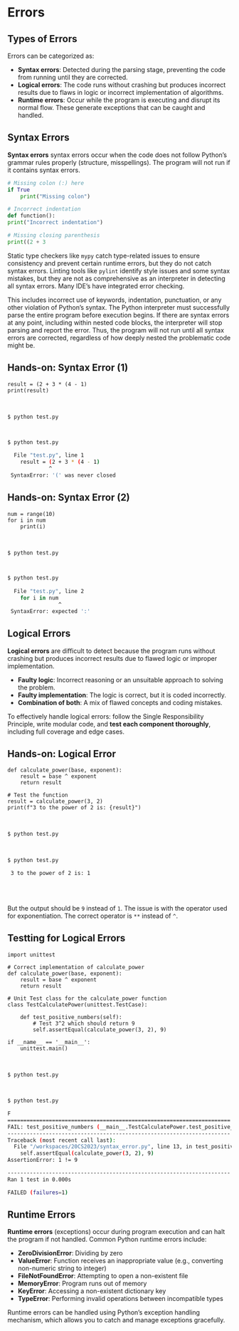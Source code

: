 # Errors

## Types of Errors {.hide}

Errors can be categorized as:

-   **Syntax errors**: Detected during the parsing stage, preventing the code from running until they are corrected.
-   **Logical errors**: The code runs without crashing but produces incorrect results due to flaws in logic or incorrect implementation of algorithms.
-   **Runtime errors**: Occur while the program is executing and disrupt its normal flow. These generate exceptions that can be caught and handled.

## Syntax Errors {.hide}

:::: smaller-80
**Syntax errors** syntax errors occur when the code does not follow Python's grammar rules properly (structure, misspellings). The program will not run if it contains syntax errors.

``` python
# Missing colon (:) here
if True 
    print("Missing colon")

# Incorrect indentation
def function(): 
print("Incorrect indentation")

# Missing closing parenthesis
print((2 + 3  
```

::: callout-note
Static type checkers like `mypy` catch type-related issues to ensure consistency and prevent certain runtime errors, but they do not catch syntax errors. Linting tools like `pylint` identify style issues and some syntax mistakes, but they are not as comprehensive as an interpreter in detecting all syntax errors. Many IDE's have integrated error checking.
:::
::::

::: notes
This includes incorrect use of keywords, indentation, punctuation, or any other violation of Python's syntax. The Python interpreter must successfully parse the entire program before execution begins. If there are syntax errors at any point, including within nested code blocks, the interpreter will stop parsing and report the error. Thus, the program will not run until all syntax errors are corrected, regardless of how deeply nested the problematic code might be.
:::

## Hands-on: Syntax Error (1) {.exercise}

```.python
result = (2 + 3 * (4 - 1)
print(result)
```

<br>


::: {.r-stack}

::: {.absolute width="100%"} 
```.bash
$ python test.py




```
:::

::: {.fragment .absolute width="100%"}
```.bash
$ python test.py
  
  File "test.py", line 1 
    result = (2 + 3 * (4 - 1)
             ^
 SyntaxError: '(' was never closed
```
:::

:::


## Hands-on: Syntax Error (2) {.exercise}

```.python
num = range(10)
for i in num
    print(i)
```

<br>


::: {.r-stack}

::: {.absolute width="100%"} 
```.bash
$ python test.py




```
:::

::: {.fragment .absolute width="100%"}
```.bash
$ python test.py
  
  File "test.py", line 2
    for i in num
                ^
 SyntaxError: expected ':'
```
:::

:::




## Logical Errors {.hide}

:::: smaller-80
**Logical errors** are difficult to detect because the program runs without crashing but produces incorrect results due to flawed logic or improper implementation.

-   **Faulty logic**: Incorrect reasoning or an unsuitable approach to solving the problem.
-   **Faulty implementation**: The logic is correct, but it is coded incorrectly.
-   **Combination of both**: A mix of flawed concepts and coding mistakes.

::: callout-note
To effectively handle logical errors: follow the Single Responsibility Principle, write modular code, and **test each component thoroughly**, including full coverage and edge cases.
:::
::::


## Hands-on: Logical Error {.exercise}

```.python
def calculate_power(base, exponent):
    result = base ^ exponent
    return result

# Test the function
result = calculate_power(3, 2)
print(f"3 to the power of 2 is: {result}")
```

<br>


::: {.r-stack}

::: {.absolute width="100%"} 
```.bash
$ python test.py
  
  

```
:::

::: {.fragment .absolute width="100%"}
```.bash
$ python test.py

 3 to the power of 2 is: 1
```
:::

:::

<br>
<br>

::: {.fragment .smaller-70}
But the output should be `9` instead of `1`.  The issue is with the operator used for exponentiation. The correct operator is `**` instead of `^`.
:::


## Testting for Logical Errors {.hide}

::: {.smaller-60}

```.python
import unittest

# Correct implementation of calculate_power
def calculate_power(base, exponent):
    result = base ^ exponent
    return result

# Unit Test class for the calculate_power function
class TestCalculatePower(unittest.TestCase):

    def test_positive_numbers(self):
        # Test 3^2 which should return 9
        self.assertEqual(calculate_power(3, 2), 9)

if __name__ == '__main__':
    unittest.main()
```

<br>


::: {.r-stack}

::: {.absolute width="100%"} 
```.bash
$ python test.py
  
  

```
:::

::: {.fragment .absolute width="100%"}
```.bash
$ python test.py

F
======================================================================
FAIL: test_positive_numbers (__main__.TestCalculatePower.test_positive_numbers)
----------------------------------------------------------------------
Traceback (most recent call last):
  File "/workspaces/20CS2023/syntax_error.py", line 13, in test_positive_numbers
    self.assertEqual(calculate_power(3, 2), 9)
AssertionError: 1 != 9

----------------------------------------------------------------------
Ran 1 test in 0.000s

FAILED (failures=1)
```
:::

:::

:::


## Runtime Errors {.hide}

:::: smaller-80
**Runtime errors** (exceptions) occur during program execution and can halt the program if not handled. Common Python runtime errors include:

-   **ZeroDivisionError**: Dividing by zero
-   **ValueError**: Function receives an inappropriate value (e.g., converting non-numeric string to integer)
-   **FileNotFoundError**: Attempting to open a non-existent file
-   **MemoryError**: Program runs out of memory
-   **KeyError**: Accessing a non-existent dictionary key
-   **TypeError**: Performing invalid operations between incompatible types

::: callout-note
Runtime errors can be handled using Python's exception handling mechanism, which allows you to catch and manage exceptions gracefully.
:::
::::